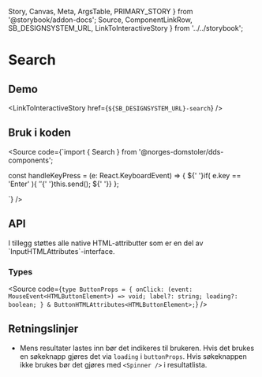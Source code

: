  Story,
  Canvas,
  Meta,
  ArgsTable,
  PRIMARY_STORY
} from '@storybook/addon-docs';
  Source,
  ComponentLinkRow,
  SB_DESIGNSYSTEM_URL,
  LinkToInteractiveStory
} from '../../storybook';

<Meta title="Design system/Search/API" component={Search} />

# Search

<ComponentLinkRow
  docsHref="https://design.domstol.no/987b33f71/p/207165-search/b/875fab"
  figmaHref="https://www.figma.com/file/ewqSDmkgqDQ5PyOsRp4V5b/?node-id=1461%3A0"
  githubHref="https://github.com/domstolene/designsystem/tree/master/components/src/components/Search"
/>

## Demo

<Canvas>
  <Story id="design-system-search--default" />
</Canvas>

<Canvas>
  <Story id="design-system-search--with-button" />
</Canvas>

<LinkToInteractiveStory href={`${SB_DESIGNSYSTEM_URL}-search`} />

## Bruk i koden

<Source code={`import { Search } from '@norges-domstoler/dds-components';

const handleKeyPress = (e: React.KeyboardEvent<FormControl>) => {
${' '}if( e.key == 'Enter' ){
${' '}${' '}this.send();
${' '}}
};

<Search onKeyPress={handleKeyPress} />
`} />

## API

<ArgsTable story={PRIMARY_STORY} />
I tillegg støttes alle native HTML-attributter som er en del av `InputHTMLAttributes<HTMLInputElement>`-interface.

### Types

<Source
  code={`type ButtonProps = {
  onClick: (event: MouseEvent<HTMLButtonElement>) => void;
  label?: string;
  loading?: boolean;
} & ButtonHTMLAttributes<HTMLButtonElement>;`}
/>

## Retningslinjer

- Mens resultater lastes inn bør det indikeres til brukeren. Hvis det brukes en søkeknapp gjøres det via `loading` i `buttonProps`. Hvis søkeknappen ikke brukes bør det gjøres med `<Spinner />` i resultatlista.
